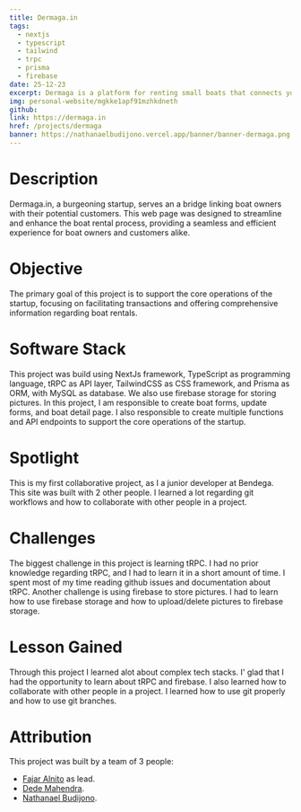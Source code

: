 ```yaml
---
title: Dermaga.in
tags:
  - nextjs
  - typescript
  - tailwind
  - trpc
  - prisma
  - firebase
date: 25-12-23
excerpt: Dermaga is a platform for renting small boats that connects you with boat owners.
img: personal-website/mgkke1apf91mzhkdneth
github:
link: https://dermaga.in
href: /projects/dermaga
banner: https://nathanaelbudijono.vercel.app/banner/banner-dermaga.png
---
```


# Description
Dermaga.in, a burgeoning startup, serves an a bridge linking boat owners with their potential customers.
This web page was designed to streamline and enhance the boat rental process, providing a seamless and efficient
experience for boat owners and customers alike.

# Objective
The primary goal of this project is to support the core operations of the startup, focusing on facilitating
transactions and offering comprehensive information regarding boat rentals.

# Software Stack
This project was build using NextJs framework, TypeScript as programming language, tRPC as API layer, TailwindCSS as CSS framework, 
and Prisma as ORM, with MySQL as database. We also use firebase storage for storing pictures. In this project,
I am responsible to create boat forms, update forms, and boat detail page. I also responsible to create multiple
functions and API endpoints to support the core operations of the startup.

# Spotlight
This is my first collaborative project, as I a junior developer at Bendega. This site was built with 
2 other people. I learned a lot regarding git workflows and how to collaborate with other people in a project.

# Challenges
The biggest challenge in this project is learning tRPC. I had no prior knowledge regarding tRPC, and I had to learn
it in a short amount of time. I spent most of my time reading github issues and documentation about tRPC. Another challenge is
using firebase to store pictures. I had to learn how to use firebase storage and how to upload/delete pictures to firebase storage.

# Lesson Gained
Through this project I learned alot about complex tech stacks. I' glad that I had the opportunity to learn about tRPC and firebase.
I also learned how to collaborate with other people in a project. I learned how to use git properly and how to use git branches.

# Attribution
This project was built by a team of 3 people:
- [Fajar Alnito](https://fajaralnito.com) as lead.
- [Dede Mahendra](https://github.com/dededemahendra).
- [Nathanael Budijono](https://nathanaelbudijono.vercel.app).